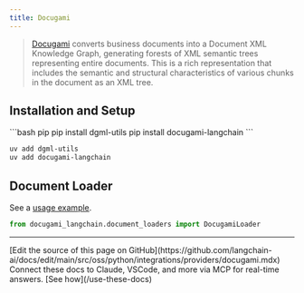 ```yaml
---
title: Docugami
---
```


>[Docugami](https://docugami.com) converts business documents into a Document XML Knowledge Graph, generating forests
> of XML semantic trees representing entire documents. This is a rich representation that includes the semantic and
> structural characteristics of various chunks in the document as an XML tree.

## Installation and Setup


<CodeGroup>
```bash pip
pip install dgml-utils
pip install docugami-langchain
```

```bash uv
uv add dgml-utils
uv add docugami-langchain
```
</CodeGroup>

## Document Loader

See a [usage example](/oss/python/integrations/document_loaders/docugami).

```python
from docugami_langchain.document_loaders import DocugamiLoader
```

---

<Callout icon="pen-to-square" iconType="regular">
    [Edit the source of this page on GitHub](https://github.com/langchain-ai/docs/edit/main/src/oss/python/integrations/providers/docugami.mdx)
</Callout>
<Tip icon="terminal" iconType="regular">
    Connect these docs to Claude, VSCode, and more via MCP for    real-time answers. [See how](/use-these-docs)
</Tip>
